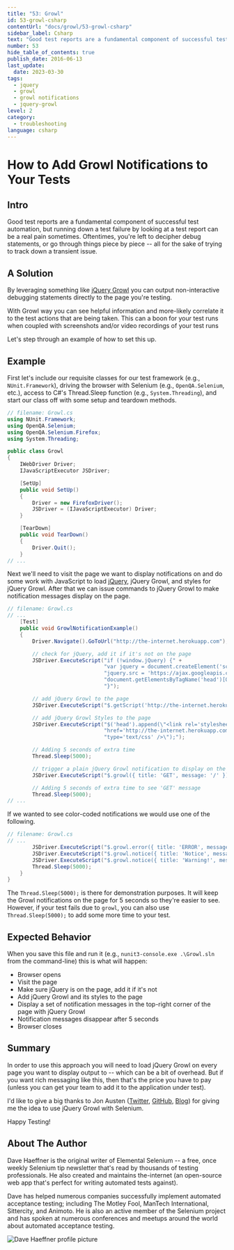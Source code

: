 ```yaml
---
title: "53: Growl"
id: 53-growl-csharp
contentUrl: "docs/growl/53-growl-csharp"
sidebar_label: Csharp
text: "Good test reports are a fundamental component of successful test automation, but running down a test failure by looking at a test report can be a real pain sometimes. Oftentimes, you're left to decipher debug statements, or go through things piece by piece all for the sake of trying to track down a transient issue."
number: 53
hide_table_of_contents: true
publish_date: 2016-06-13
last_update:
  date: 2023-03-30
tags:
  - jquery
  - growl
  - growl notifications
  - jquery-growl
level: 2
category:
  - troubleshooting
language: csharp
---
```


# How to Add Growl Notifications to Your Tests

## Intro

Good test reports are a fundamental component of successful test automation, but running down a test failure by looking at a test report can be a real pain sometimes. Oftentimes, you're left to decipher debug statements, or go through things piece by piece -- all for the sake of trying to track down a transient issue.

## A Solution

By leveraging something like [jQuery Growl](http://ksylvest.github.io/jquery-growl/) you can output non-interactive debugging statements directly to the page you're testing.

With Growl way you can see helpful information and more-likely correlate it to the test actions that are being taken. This can a boon for your test runs when coupled with screenshots and/or video recordings of your test runs

Let's step through an example of how to set this up.

## Example

First let's include our requisite classes for our test framework (e.g., `NUnit.Framework`), driving the browser with Selenium (e.g., `OpenQA.Selenium`, etc.), access to C#'s Thread.Sleep function (e.g., `System.Threading`), and start our class off with some setup and teardown methods.

```csharp
// filename: Growl.cs
using NUnit.Framework;
using OpenQA.Selenium;
using OpenQA.Selenium.Firefox;
using System.Threading;

public class Growl
{
    IWebDriver Driver;
    IJavaScriptExecutor JSDriver;

    [SetUp]
    public void SetUp()
    {
        Driver = new FirefoxDriver();
        JSDriver = (IJavaScriptExecutor) Driver;
    }

    [TearDown]
    public void TearDown()
    {
        Driver.Quit();
    }
// ...
```

Next we'll need to visit the page we want to display notifications on and do some work with JavaScript to load [jQuery](http://jquery.com/), jQuery Growl, and styles for jQuery Growl. After that we can issue commands to jQuery Growl to make notification messages display on the page.

```csharp
// filename: Growl.cs
// ...
    [Test]
    public void GrowlNotificationExample()
    {
        Driver.Navigate().GoToUrl("http://the-internet.herokuapp.com");

        // check for jQuery, add it if it's not on the page
        JSDriver.ExecuteScript("if (!window.jQuery) {" +
                               "var jquery = document.createElement('script'); jquery.type = 'text/javascript';" +
                               "jquery.src = 'https://ajax.googleapis.com/ajax/libs/jquery/2.0.2/jquery.min.js';" +
                               "document.getElementsByTagName('head')[0].appendChild(jquery);" +
                               "}");

        // add jQuery Growl to the page
        JSDriver.ExecuteScript("$.getScript('http://the-internet.herokuapp.com/js/vendor/jquery.growl.js')");

        // add jQuery Growl Styles to the page
        JSDriver.ExecuteScript("$('head').append(\"<link rel='stylesheet' " +
                               "href='http://the-internet.herokuapp.com/css/jquery.growl.css' " +
                               "type='text/css' />\");");

        // Adding 5 seconds of extra time
        Thread.Sleep(5000);

        // trigger a plain jQuery Growl notification to display on the page
        JSDriver.ExecuteScript("$.growl({ title: 'GET', message: '/' });");

        // Adding 5 seconds of extra time to see 'GET' message
        Thread.Sleep(5000);
// ...
```

If we wanted to see color-coded notifications we would use one of the following.

```csharp
// filename: Growl.cs
// ...
        JSDriver.ExecuteScript("$.growl.error({ title: 'ERROR', message: 'your message goes here' });");
        JSDriver.ExecuteScript("$.growl.notice({ title: 'Notice', message: 'your notice message goes here' });");
        JSDriver.ExecuteScript("$.growl.notice({ title: 'Warning!', message: 'your warning message goes here' });");
        Thread.Sleep(5000);
    }
}
```

The `Thread.Sleep(5000);` is there for demonstration purposes. It will keep the Growl notifications on the page for 5 seconds so they're easier to see. However, if your test fails due to `growl`, you can also use `Thread.Sleep(5000);` to add some more time to your test.

## Expected Behavior

When you save this file and run it (e.g., `nunit3-console.exe .\Growl.sln` from the command-line) this is what will happen:

- Browser opens
- Visit the page
- Make sure jQuery is on the page, add it if it's not
- Add jQuery Growl and its styles to the page
- Display a set of notification messages in the top-right corner of the page with jQuery Growl
- Notification messages disappear after 5 seconds
- Browser closes

## Summary

In order to use this approach you will need to load jQuery Growl on every page you want to display output to -- which can be a bit of overhead. But if you want rich messaging like this, then that's the price you have to pay (unless you can get your team to add it to the application under test).

I'd like to give a big thanks to Jon Austen ([Twitter](https://twitter.com/austenjt), [GitHub](https://github.com/djangofan), [Blog](http://jonausten.info/)) for giving me the idea to use jQuery Growl with Selenium.

Happy Testing!

## About The Author

Dave Haeffner is the original writer of Elemental Selenium -- a free, once weekly Selenium tip newsletter that's read by thousands of testing professionals. He also created and maintains the-internet (an open-source web app that's perfect for writing automated tests against).

Dave has helped numerous companies successfully implement automated acceptance testing; including The Motley Fool, ManTech International, Sittercity, and Animoto. He is also an active member of the Selenium project and has spoken at numerous conferences and meetups around the world about automated acceptance testing.

![Dave Haeffner profile picture](/img/authors/dave-haeffner.jpeg#author-img 'a title')
